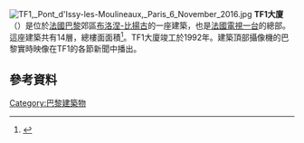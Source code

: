 [[Image:TF1,_Pont_d'Issy-les-Moulineaux,_Paris_6_November_2016.jpg|thumb]]
'''TF1大廈'''（{{lang-fr|Tour TF1}}）是位於[[法國|法國]][[巴黎|巴黎]]郊區[[布洛涅-比揚古|布洛涅-比揚古]]的一座建築，也是[[法國電視一台|法國電視一台]]的總部。這座建築共有14層，總樓面面積{{convert|45000|sqm|sqft}}<ref>{{cite web|lang=fr|url=http://www.paris-skyscrapers.fr/immeubles/FR-92012-1210.html?Boulogne-Billancourt-Tour%20TF1|title=Tour TF1|website=Paris Skycrapers|access-date=December 7, 2008|archive-date=2007-10-23|archive-url=https://web.archive.org/web/20071023110158/http://www.paris-skyscrapers.fr/immeubles/FR-92012-1210.html?Boulogne-Billancourt-Tour%20TF1|dead-url=no}}</ref>。TF1大廈竣工於1992年。建築頂部攝像機的巴黎實時映像在TF1的各節新聞中播出。
==參考資料==
{{reflist}}
[[Category:巴黎建築物|Category:巴黎建築物]]